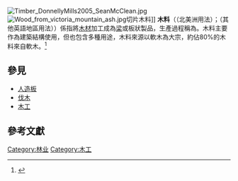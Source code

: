 {{For|植物組織|木材}}
[[File:Timber_DonnellyMills2005_SeanMcClean.jpg|thumb]]
[[File:Wood_from_victoria_mountain_ash.jpg|thumb]]切片木料]]
'''木料'''（{{lang-en|Lumber}}（北美洲用法）；{{lang-en|timber}}（其他英語地區用法））係指將[[木材|木材]]加工成為[[梁_(结构)|梁]]或板狀製品，生產過程稱為{{tsl|en|wood production|木材製造}}。木料主要作為建築結構使用，但也包含多種用途，木料來源以軟木為大宗，約佔80%的木料來自軟木。<ref>{{cite web|url=http://www.diffen.com/difference/Hardwood_vs_Softwood|title=Hardwood vs Softwood – Difference and Comparison|publisher=Diffen|accessdate=2017-07-23|archive-date=2017-07-18|archive-url=https://web.archive.org/web/20170718092708/http://www.diffen.com/difference/Hardwood_vs_Softwood|dead-url=no}}</ref>

== 參見 ==
* [[人造板|人造板]]
* [[伐木|伐木]]
* [[木工|木工]]

== 參考文獻 ==
{{reflist}}

[[Category:林业|Category:林业]]
[[Category:木工|Category:木工]]